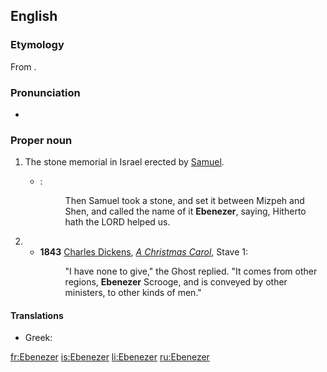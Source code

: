 ==English==
{{wikipedia}}
===Etymology===
From {{etyl|he|en}} {{term|אֶבֶן הָעֵזֶר||stone of help|lang=he|tr=éven-ha`éizer}}.

===Pronunciation===
* {{rhymes|iːzə(r)|lang=en}}

===Proper noun===
{{en-proper noun}}

# {{context|biblical|lang=en}} The stone memorial in Israel erected by  [[Samuel]].
#* {{RQ:Authorized Version|1 Samuel|7|12}}:
#*: Then Samuel took a stone, and set it between Mizpeh and Shen, and called the name of it '''Ebenezer''', saying, Hitherto hath the LORD helped us.
# {{non-gloss definition|{{given name|male|from=Hebrew}} taken up by [[Puritans]] in the 17th century.}}
#* '''1843''' [[w:Charles Dickens|Charles Dickens]], ''[[s:A Christmas Carol|A Christmas Carol]]'', Stave 1:
#*: "I have none to give," the Ghost replied. "It comes from other regions, '''Ebenezer''' Scrooge, and is conveyed by other ministers, to other kinds of men."

====Translations====
{{trans-top|male given name}}
* Greek: {{t|el|Εμπενίζερ}}
{{trans-mid}}
{{trans-bottom}}

[[fr:Ebenezer]]
[[is:Ebenezer]]
[[li:Ebenezer]]
[[ru:Ebenezer]]